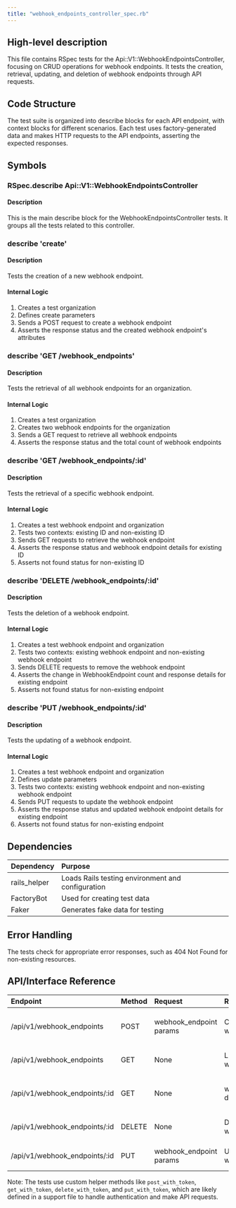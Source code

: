 ```yaml
---
title: "webhook_endpoints_controller_spec.rb"
---
```


## High-level description
This file contains RSpec tests for the Api::V1::WebhookEndpointsController, focusing on CRUD operations for webhook endpoints. It tests the creation, retrieval, updating, and deletion of webhook endpoints through API requests.

## Code Structure
The test suite is organized into describe blocks for each API endpoint, with context blocks for different scenarios. Each test uses factory-generated data and makes HTTP requests to the API endpoints, asserting the expected responses.

## Symbols

### RSpec.describe Api::V1::WebhookEndpointsController
#### Description
This is the main describe block for the WebhookEndpointsController tests. It groups all the tests related to this controller.

### describe 'create'
#### Description
Tests the creation of a new webhook endpoint.

#### Internal Logic
1. Creates a test organization
2. Defines create parameters
3. Sends a POST request to create a webhook endpoint
4. Asserts the response status and the created webhook endpoint's attributes

### describe 'GET /webhook_endpoints'
#### Description
Tests the retrieval of all webhook endpoints for an organization.

#### Internal Logic
1. Creates a test organization
2. Creates two webhook endpoints for the organization
3. Sends a GET request to retrieve all webhook endpoints
4. Asserts the response status and the total count of webhook endpoints

### describe 'GET /webhook_endpoints/:id'
#### Description
Tests the retrieval of a specific webhook endpoint.

#### Internal Logic
1. Creates a test webhook endpoint and organization
2. Tests two contexts: existing ID and non-existing ID
3. Sends GET requests to retrieve the webhook endpoint
4. Asserts the response status and webhook endpoint details for existing ID
5. Asserts not found status for non-existing ID

### describe 'DELETE /webhook_endpoints/:id'
#### Description
Tests the deletion of a webhook endpoint.

#### Internal Logic
1. Creates a test webhook endpoint and organization
2. Tests two contexts: existing webhook endpoint and non-existing webhook endpoint
3. Sends DELETE requests to remove the webhook endpoint
4. Asserts the change in WebhookEndpoint count and response details for existing endpoint
5. Asserts not found status for non-existing endpoint

### describe 'PUT /webhook_endpoints/:id'
#### Description
Tests the updating of a webhook endpoint.

#### Internal Logic
1. Creates a test webhook endpoint and organization
2. Defines update parameters
3. Tests two contexts: existing webhook endpoint and non-existing webhook endpoint
4. Sends PUT requests to update the webhook endpoint
5. Asserts the response status and updated webhook endpoint details for existing endpoint
6. Asserts not found status for non-existing endpoint

## Dependencies
| Dependency | Purpose |
|:-----------|:--------|
| rails_helper | Loads Rails testing environment and configuration |
| FactoryBot | Used for creating test data |
| Faker | Generates fake data for testing |

## Error Handling
The tests check for appropriate error responses, such as 404 Not Found for non-existing resources.

## API/Interface Reference
| Endpoint | Method | Request | Response | Description |
|:---------|:-------|:--------|:---------|:------------|
| /api/v1/webhook_endpoints | POST | webhook_endpoint params | Created webhook_endpoint | Create a new webhook endpoint |
| /api/v1/webhook_endpoints | GET | None | List of webhook_endpoints | Retrieve all webhook endpoints |
| /api/v1/webhook_endpoints/:id | GET | None | webhook_endpoint details | Retrieve a specific webhook endpoint |
| /api/v1/webhook_endpoints/:id | DELETE | None | Deleted webhook_endpoint | Delete a webhook endpoint |
| /api/v1/webhook_endpoints/:id | PUT | webhook_endpoint params | Updated webhook_endpoint | Update a webhook endpoint |

Note: The tests use custom helper methods like `post_with_token`, `get_with_token`, `delete_with_token`, and `put_with_token`, which are likely defined in a support file to handle authentication and make API requests.